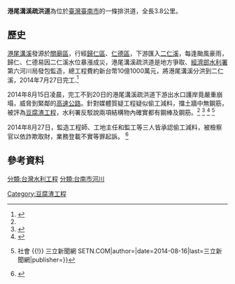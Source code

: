 {{expand|time=2014-08-17T02:06:24+00:00}}
'''港尾溝溪疏洪道'''為位於[[臺灣|臺灣]][[臺南市|臺南市]]的一條排洪道，全長3.8公里。

==歷史==
[[港尾溝溪|港尾溝溪]]發源於[[關廟區|關廟區]]，行經[[歸仁區|歸仁區]]、[[仁德區|仁德區]]，下游匯入[[二仁溪|二仁溪]]，每逢颱風豪雨，歸仁、仁德易因二仁溪水位暴漲成災，港尾溝溪疏洪道是地方爭取、[[經濟部水利署|經濟部水利署]]第六河川局發包監造，總工程費約新台幣10億1000萬元，將港尾溝溪分洪到二仁溪，2014年7月27日完工.<ref name="中央通訊社">{{Cite news|url=https://tw.news.yahoo.com/%E5%89%9B%E5%95%9F%E7%94%A8-%E6%B8%AF%E5%B0%BE%E6%BA%9D%E6%BA%AA%E7%96%8F%E6%B4%AA%E9%81%93%E5%B4%A9%E5%A1%8C-120815946.html|title=剛啟用 港尾溝溪疏洪道崩塌|language=zh-tw|publisher=中央通訊社|author=|date=2014-08-15|accessdate=2014-08-17|archive-date=2016-03-05|archive-url=https://web.archive.org/web/20160305195734/https://tw.news.yahoo.com/%E5%89%9B%E5%95%9F%E7%94%A8-%E6%B8%AF%E5%B0%BE%E6%BA%9D%E6%BA%AA%E7%96%8F%E6%B4%AA%E9%81%93%E5%B4%A9%E5%A1%8C-120815946.html|dead-url=no}}</ref>

2014年8月15日凌晨，完工不到20日的港尾溝溪疏洪道下游出水口護岸竟嚴重崩塌，威脅到緊鄰的[[高速公路|高速公路]]。針對媒體質疑工程疑似偷工減料，擋土牆中無鋼筋，被評為[[豆腐渣工程|豆腐渣工程]]，水利署反駁說兩項結構物內確實都有鋼棒及鋼筋。<ref name="中央通訊社"/> <ref>{{Cite news|url=http://newtalk.tw/news/2014/08/16/50447.html|title=豆腐渣疏洪道遭疑沒鋼筋 水利署駁斥|language=zh-tw|publisher=新頭殼|author=翁嫆琄|date=2014-08-16|accessdate=2014-08-17|archive-date=2014-08-19|archive-url=https://web.archive.org/web/20140819090719/http://newtalk.tw/news/2014/08/16/50447.html|dead-url=no}}</ref> <ref>{{Cite news|url=http://www.ettoday.net/news/20140816/390387.htm|title=豆腐渣工程？完工19天　台南十億港尾溝溪疏洪道崩50米|author=|date=2014-08-16|work=|newspaper=ETNEWS新聞雲|language=zh-TW|accessdate=2017-06-04|archive-date=2018-08-29|archive-url=https://web.archive.org/web/20180829072049/https://www.ettoday.net/news/20140816/390387.htm|dead-url=no}}</ref> <ref>{{Cite web|url=http://www.setn.com/News.aspx?NewsID=35574|title=豆腐渣堤防偷工減料？水利署：新工法 {{!}} 社會 {{!}} 三立新聞網 SETN.COM|author=|date=2014-08-16|last=三立新聞網|publisher=}}</ref>

2014年8月27日，監造工程師、工地主任和監工等三人皆承認偷工減料，被檢察官以依詐欺取財，業務登載不實等罪起訴。 <ref>{{Cite web|url=https://www.youtube.com/watch?v=jTGsq3ljuWw|title=台南港尾溝溪工程 包商認偷工減料－民視新聞|date=2014-08-29|last=民視綜合頻道|publisher=}}</ref>

==參考資料==
<references />

[[分類:台灣水利工程|分類:台灣水利工程]]
[[分類:台南市河川|分類:台南市河川]]
[[Category:豆腐渣工程|Category:豆腐渣工程]]